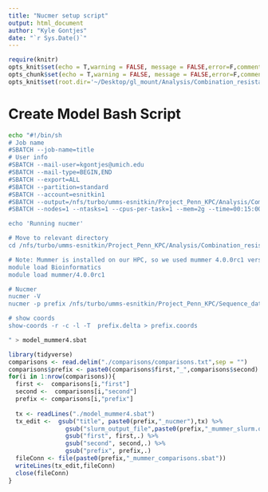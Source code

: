 ```yaml
---
title: "Nucmer setup script"
output: html_document
author: "Kyle Gontjes"
date: "`r Sys.Date()`"
---
```


```r
require(knitr)
opts_knit$set(echo = T,warning = FALSE, message = FALSE,error=F,comment=NA) 
opts_chunk$set(echo = T,warning = FALSE, message = FALSE,error=F,comment=NA)
opts_knit$set(root.dir='~/Desktop/gl_mount/Analysis/Combination_resistance/pre-intro-blbli-resistance-ms/scripts/mummer_hybrid/')
```

# Create Model Bash Script
```bash

echo "#!/bin/sh
# Job name
#SBATCH --job-name=title
# User info
#SBATCH --mail-user=kgontjes@umich.edu
#SBATCH --mail-type=BEGIN,END
#SBATCH --export=ALL
#SBATCH --partition=standard
#SBATCH --account=esnitkin1
#SBATCH --output=/nfs/turbo/umms-esnitkin/Project_Penn_KPC/Analysis/Combination_resistance/pre-intro-blbli-resistance-ms/slurm_out/mummer_hybrid/prefix.out
#SBATCH --nodes=1 --ntasks=1 --cpus-per-task=1 --mem=2g --time=00:15:00

echo 'Running nucmer' 

# Move to relevant directory
cd /nfs/turbo/umms-esnitkin/Project_Penn_KPC/Analysis/Combination_resistance/pre-intro-blbli-resistance-ms/data/mummer_hybrid

# Note: Mummer is installed on our HPC, so we used mummer 4.0.0rc1 version here
module load Bioinformatics
module load mummer/4.0.0rc1

# Nucmer
nucmer -V
nucmer -p prefix /nfs/turbo/umms-esnitkin/Project_Penn_KPC/Sequence_data/assembly/hybrid/polypolish/first/first/first_flye_medaka_polypolish.fasta /nfs/turbo/umms-esnitkin/Project_Penn_KPC/Sequence_data/assembly/hybrid/polypolish/second/second/second_flye_medaka_polypolish.fasta

# show coords
show-coords -r -c -l -T  prefix.delta > prefix.coords

" > model_mummer4.sbat
```
 

```r
library(tidyverse) 
comparisons <- read.delim("./comparisons/comparisons.txt",sep = "")
comparisons$prefix <- paste0(comparisons$first,"_",comparisons$second)  
for(i in 1:nrow(comparisons)){
  first <-  comparisons[i,"first"]
  second <-  comparisons[i,"second"]
  prefix <- comparisons[i,"prefix"]
  
  tx <- readLines("./model_mummer4.sbat")
  tx_edit <-  gsub("title", paste0(prefix,"_nucmer"),tx) %>% 
                gsub("slurm_output_file",paste0(prefix,"_mummer_slurm.out"),.) %>%
                gsub("first", first,.) %>% 
                gsub("second", second,.) %>% 
                gsub("prefix", prefix,.) 
  fileConn <- file(paste0(prefix,"_mummer_comparisons.sbat"))
  writeLines(tx_edit,fileConn)
  close(fileConn)
}
```